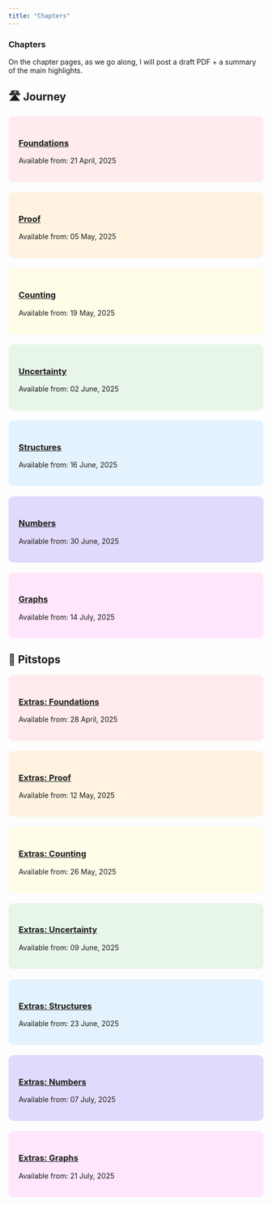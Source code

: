 ```yaml
---
title: "Chapters"
---
```


### Chapters 

On the chapter pages, as we go along, I will post a draft PDF + a summary of the main highlights. 

::: {.panel-tabset}

## 🛣️ Journey

::: {.grid}
::: {.g-col-12 .g-col-md-6 .g-col-xl-4}
<div style="background-color: #ffebee; padding: 20px; border-radius: 10px; margin-bottom: 20px;">
### [Foundations](/chapters/01-foundations.qmd) {.chapter-link data-available="2025-04-21"}
Available from: 21 April, 2025
</div>
:::

::: {.g-col-12 .g-col-md-6 .g-col-xl-4}
<div style="background-color: #fff3e0; padding: 20px; border-radius: 10px; margin-bottom: 20px;">
### [Proof](/chapters/02-proof.qmd) {.chapter-link data-available="2025-05-05"}
Available from: 05 May, 2025
</div>
:::

::: {.g-col-12 .g-col-md-6 .g-col-xl-4}
<div style="background-color: #fffde7; padding: 20px; border-radius: 10px; margin-bottom: 20px;">
### [Counting](/chapters/03-counting.qmd) {.chapter-link data-available="2025-05-19"}
Available from: 19 May, 2025
</div>
:::

::: {.g-col-12 .g-col-md-6 .g-col-xl-4}
<div style="background-color: #e8f5e9; padding: 20px; border-radius: 10px; margin-bottom: 20px;">
### [Uncertainty](/chapters/04-uncertainty.qmd) {.chapter-link data-available="2025-06-02"}
Available from: 02 June, 2025
</div>
:::

::: {.g-col-12 .g-col-md-6 .g-col-xl-4}
<div style="background-color: #e3f2fd; padding: 20px; border-radius: 10px; margin-bottom: 20px;">
### [Structures](/chapters/05-structures.qmd) {.chapter-link data-available="2025-06-16"}
Available from: 16 June, 2025
</div>
:::

::: {.g-col-12 .g-col-md-6 .g-col-xl-4}
<div style="background-color:rgb(226, 218, 252); padding: 20px; border-radius: 10px; margin-bottom: 20px;">
### [Numbers](/chapters/06-numbers.qmd) {.chapter-link data-available="2025-06-30"}
Available from: 30 June, 2025
</div>
:::

::: {.g-col-12 .g-col-md-6 .g-col-xl-4}
<div style="background-color:rgb(255, 230, 253); padding: 20px; border-radius: 10px; margin-bottom: 20px;">
### [Graphs](/chapters/07-graphs.qmd) {.chapter-link data-available="2025-07-14"}
Available from: 14 July, 2025
</div>
:::
:::

## 🎁 Pitstops

::: {.grid}
::: {.g-col-12 .g-col-md-6 .g-col-xl-4}
<div style="background-color: #ffebee; padding: 20px; border-radius: 10px; margin-bottom: 20px;">
### [Extras: Foundations](/chapters/01-foundations-extras.qmd) {.chapter-link data-available="2025-04-28"}
Available from: 28 April, 2025
</div>
:::

::: {.g-col-12 .g-col-md-6 .g-col-xl-4}
<div style="background-color: #fff3e0; padding: 20px; border-radius: 10px; margin-bottom: 20px;">
### [Extras: Proof](/chapters/02-proof-extras.qmd) {.chapter-link data-available="2025-05-12"}
Available from: 12 May, 2025
</div>
:::

::: {.g-col-12 .g-col-md-6 .g-col-xl-4}
<div style="background-color: #fffde7; padding: 20px; border-radius: 10px; margin-bottom: 20px;">
### [Extras: Counting](/chapters/03-counting-extras.qmd) {.chapter-link data-available="2025-05-26"}
Available from: 26 May, 2025
</div>
:::

::: {.g-col-12 .g-col-md-6 .g-col-xl-4}
<div style="background-color: #e8f5e9; padding: 20px; border-radius: 10px; margin-bottom: 20px;">
### [Extras: Uncertainty](/chapters/04-uncertainty-extras.qmd) {.chapter-link data-available="2025-06-09"}
Available from: 09 June, 2025
</div>
:::

::: {.g-col-12 .g-col-md-6 .g-col-xl-4}
<div style="background-color: #e3f2fd; padding: 20px; border-radius: 10px; margin-bottom: 20px;">
### [Extras: Structures](/chapters/05-structures-extras.qmd) {.chapter-link data-available="2025-06-23"}
Available from: 23 June, 2025
</div>
:::

::: {.g-col-12 .g-col-md-6 .g-col-xl-4}
<div style="background-color:rgb(226, 218, 252); padding: 20px; border-radius: 10px; margin-bottom: 20px;">
### [Extras: Numbers](/chapters/06-numbers-extras.qmd) {.chapter-link data-available="2025-07-07"}
Available from: 07 July, 2025
</div>
:::

::: {.g-col-12 .g-col-md-6 .g-col-xl-4}
<div style="background-color:rgb(255, 230, 253); padding: 20px; border-radius: 10px; margin-bottom: 20px;">
### [Extras: Graphs](/chapters/07-graphs-extras.qmd) {.chapter-link data-available="2025-07-21"}
Available from: 21 July, 2025
</div>
:::
:::

:::
